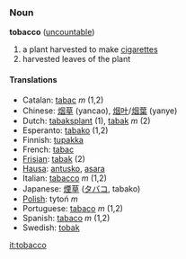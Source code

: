 ===Noun===
'''tobacco''' ([[uncountable]])

# a plant harvested to make [[cigarette]]s
# harvested leaves of the plant

====Translations====
*Catalan: [[tabac]] ''m'' (1,2)
*Chinese: [[烟草]] (yancao), [[烟叶]]/[[烟葉]] (yanye)
*Dutch: [[tabaksplant]] (1), [[tabak]] ''m'' (2)
*Esperanto: [[tabako]] (1,2)
*Finnish: [[tupakka]]
*French: [[tabac]]
*[[Frisian]]: [[tabak]] (2)
*[[Hausa]]: [[antusko]], [[asara]]
*Italian: [[tabacco]] ''m'' (1,2)
*Japanese: [[煙草]] ([[タバコ]], tabako)
*[[Polish]]: tytoń ''m''
*Portuguese: [[tabaco]] ''m'' (1,2)
*Spanish: [[tabaco]] ''m'' (1,2)
*Swedish: [[tobak]]

[[it:tobacco]]